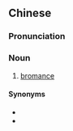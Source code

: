 ==Chinese==
{{zh-forms}}

===Pronunciation===
{{zh-pron
|m=nánmàn
|cat=n
}}

===Noun===
{{zh-noun}}

# [[bromance]]

====Synonyms====
* {{zh-l|基友}}
* {{zh-l|兄弟情}}